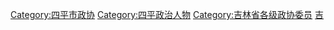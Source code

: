 [[Category:四平市政协|Category:四平市政协]]
[[Category:四平政治人物|Category:四平政治人物]]
[[Category:吉林省各级政协委员|Category:吉林省各级政协委员]]
[[Category:设区的市政协委员|吉]]